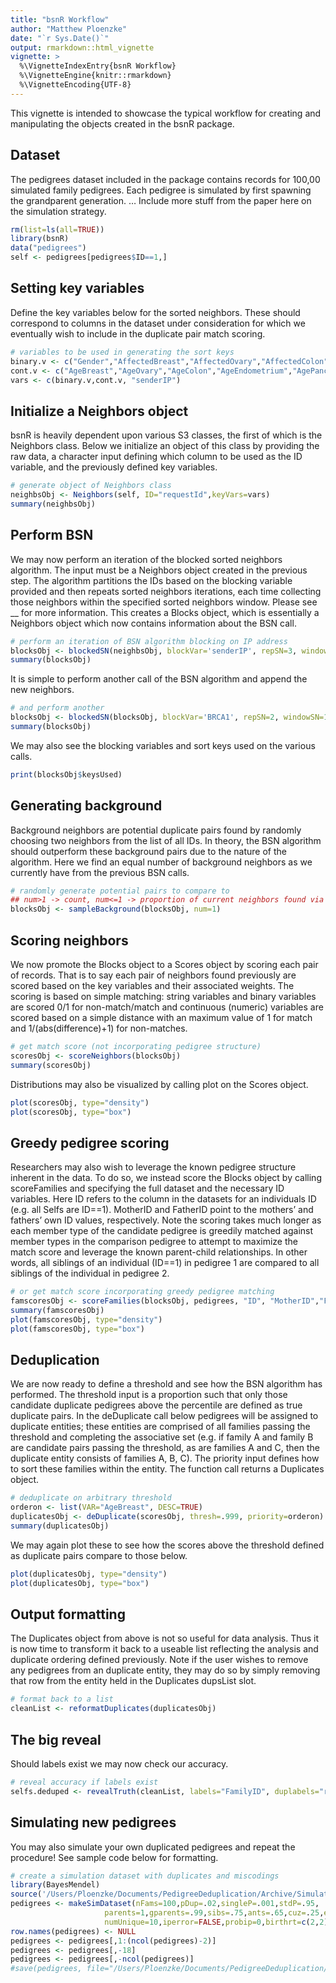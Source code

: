 ```yaml
---
title: "bsnR Workflow"
author: "Matthew Ploenzke"
date: "`r Sys.Date()`"
output: rmarkdown::html_vignette
vignette: >
  %\VignetteIndexEntry{bsnR Workflow}
  %\VignetteEngine{knitr::rmarkdown}
  %\VignetteEncoding{UTF-8}
---
```


This vignette is intended to showcase the typical workflow for creating and manipulating the objects created in the bsnR package.

## Dataset 

The pedigrees dataset included in the package contains records for 100,00 simulated family pedigrees. Each pedigree is simulated by first spawning the grandparent generation. ... Include more stuff from the paper here on the simulation strategy.

```r
rm(list=ls(all=TRUE))
library(bsnR)
data("pedigrees")
self <- pedigrees[pedigrees$ID==1,]
```
## Setting key variables

Define the key variables below for the sorted neighbors. These should correspond to columns in the dataset under consideration for which we eventually wish to include in the duplicate pair match scoring.
```r
# variables to be used in generating the sort keys
binary.v <- c("Gender","AffectedBreast","AffectedOvary","AffectedColon","AffectedEndometrium","AffectedPancreas","AffectedSkin","Twins","BRCA1","BRCA2","MLH1","MSH2","MSH6","P16")
cont.v <- c("AgeBreast","AgeOvary","AgeColon","AgeEndometrium","AgePancreas","AgeSkin")
vars <- c(binary.v,cont.v, "senderIP")
```
## Initialize a Neighbors object

bsnR is heavily dependent upon various S3 classes, the first of which is the Neighbors class. Below we initialize an object of this class by providing the raw data, a character input defining which column to be used as the ID variable, and the previously defined key variables.
```r
# generate object of Neighbors class
neighbsObj <- Neighbors(self, ID="requestId",keyVars=vars)
summary(neighbsObj)
```

## Perform BSN
We may now perform an iteration of the blocked sorted neighbors algorithm. The input must be a Neighbors object created in the previous step. The algorithm partitions the IDs based on the blocking variable provided and then repeats sorted neighbors iterations, each time collecting those neighbors within the specified sorted neighbors window. Please see __ for more information. This creates a Blocks object, which is essentially a Neighbors object which now contains information about the BSN call.

```r
# perform an iteration of BSN algorithm blocking on IP address
blocksObj <- blockedSN(neighbsObj, blockVar='senderIP', repSN=3, windowSN=5)
summary(blocksObj)
```

It is simple to perform another call of the BSN algorithm and append the new neighbors.

```r
# and perform another
blocksObj <- blockedSN(blocksObj, blockVar='BRCA1', repSN=2, windowSN=10)
summary(blocksObj)
```

We may also see the blocking variables and sort keys used on the various calls.

```r
print(blocksObj$keysUsed)
```

## Generating background
Background neighbors are potential duplicate pairs found by randomly choosing two neighbors from the list of all IDs. In theory, the BSN algorithm should outperform these background pairs due to the nature of the algorithm. Here we find an equal number of background neighbors as we currently have from the previous BSN calls.

```r
# randomly generate potential pairs to compare to
## num>1 -> count, num<=1 -> proportion of current neighbors found via BSN
blocksObj <- sampleBackground(blocksObj, num=1)
```

## Scoring neighbors
We now promote the Blocks object to a Scores object by scoring each pair of records. That is to say each pair of neighbors found previously are scored based on the key variables and their associated weights. The scoring is based on simple matching: string variables and binary variables are scored 0/1 for non-match/match and continuous (numeric) variables are scored based on a simple distance with an maximum value of 1 for match and 1/(abs(difference)+1) for non-matches.

```r
# get match score (not incorporating pedigree structure)
scoresObj <- scoreNeighbors(blocksObj)
summary(scoresObj)
```

Distributions may also be visualized by calling plot on the Scores object.

```r
plot(scoresObj, type="density")
plot(scoresObj, type="box")
```

## Greedy pedigree scoring
Researchers may also wish to leverage the known pedigree structure inherent in the data. To do so, we instead score the Blocks object by calling scoreFamilies and specifying the full dataset and the necessary ID variables. Here ID refers to the column in the datasets for an individuals ID (e.g. all Selfs are ID==1). MotherID and FatherID point to the mothers' and fathers' own ID values, respectively. Note the scoring takes much longer as each member type of the candidate pedigree is greedily matched against member types in the comparison pedigree to attempt to maximize the match score and leverage the known parent-child relationships. In other words, all siblings of an individual (ID==1) in pedigree 1 are compared to all siblings of the individual in pedigree 2. 

```r
# or get match score incorporating greedy pedigree matching
famscoresObj <- scoreFamilies(blocksObj, pedigrees, "ID", "MotherID","FatherID")
summary(famscoresObj)
plot(famscoresObj, type="density")
plot(famscoresObj, type="box")
```

## Deduplication
We are now ready to define a threshold and see how the BSN algorithm has performed. The threshold input is a proportion such that only those candidate duplicate pedigrees above the percentile are defined as true duplicate pairs. In the deDuplicate call below pedigrees will be assigned to duplicate entities; these entities are comprised of all families passing the threshold and completing the associative set (e.g. if family A and family B are candidate pairs passing the threshold, as are families A and C, then the duplicate entity consists of families A, B, C). The priority input defines how to sort these families within the entity. The function call returns a Duplicates object.

```r
# deduplicate on arbitrary threshold
orderon <- list(VAR="AgeBreast", DESC=TRUE)
duplicatesObj <- deDuplicate(scoresObj, thresh=.999, priority=orderon)
summary(duplicatesObj)
```

We may again plot these to see how the scores above the threshold defined as duplicate pairs compare to those below.

```r
plot(duplicatesObj, type="density")
plot(duplicatesObj, type="box")
```

## Output formatting
The Duplicates object from above is not so useful for data analysis. Thus it is now time to transform it back to a useable list reflecting the analysis and duplicate ordering defined previously. Note if the user wishes to remove any pedigrees from an duplicate entity, they may do so by simply removing that row from the entity held in the Duplicates dupsList slot.

```r
# format back to a list
cleanList <- reformatDuplicates(duplicatesObj)
```

## The big reveal
Should labels exist we may now check our accuracy. 

```r
# reveal accuracy if labels exist
selfs.deduped <- revealTruth(cleanList, labels="FamilyID", duplabels="requestId")
```

## Simulating new pedigrees

You may also simulate your own duplicated pedigrees and repeat the procedure! See sample code below for formatting.

```r

# create a simulation dataset with duplicates and miscodings
library(BayesMendel)
source('/Users/Ploenzke/Documents/PedigreeDeduplication/Archive/SimulateFamily.R')
pedigrees <- makeSimDataset(nFams=100,pDup=.02,singleP=.001,stdP=.95,
                     parents=1,gparents=.99,sibs=.75,ants=.65,cuz=.25,errRt=3,
                     numUnique=10,iperror=FALSE,probip=0,birthrt=c(2,2))
row.names(pedigrees) <- NULL
pedigrees <- pedigrees[,1:(ncol(pedigrees)-2)]
pedigrees <- pedigrees[,-18]
pedigrees <- pedigrees[,-ncol(pedigrees)]
#save(pedigrees, file="/Users/Ploenzke/Documents/PedigreeDeduplication/bsnR/data/pedigrees.RData")
```
